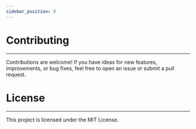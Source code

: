```yaml
---
sidebar_position: 9
---
```

# Contributing
------------

Contributions are welcome! If you have ideas for new features, improvements, or bug fixes, feel free to open an issue or submit a pull request.

# License
-------

This project is licensed under the MIT License.